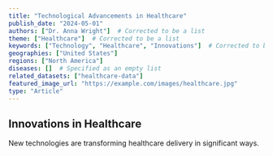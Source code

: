 ```yaml
---
title: "Technological Advancements in Healthcare"
publish_date: "2024-05-01"
authors: ["Dr. Anna Wright"]  # Corrected to be a list
theme: ["Healthcare"]  # Corrected to be a list
keywords: ["Technology", "Healthcare", "Innovations"]  # Corrected to be a list
geographies: ["United States"]
regions: ["North America"]
diseases: []  # Specified as an empty list
related_datasets: ["healthcare-data"]
featured_image_url: "https://example.com/images/healthcare.jpg"
type: "Article"
---
```


## Innovations in Healthcare
New technologies are transforming healthcare delivery in significant ways.
